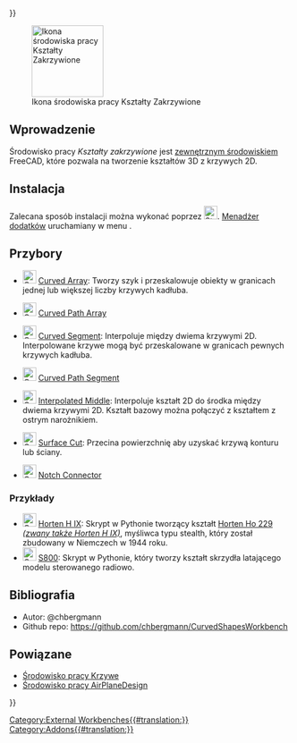 <languages/>
{{UnfinishedDocu{{#translation:}}}}

[[File:CurvedShapes_CurvedArray.svg|thumb|128px|Ikona środowiska pracy Kształty Zakrzywione]]

{{TOCright}}

<span id="Introduction"></span>
==Wprowadzenie==

Środowisko pracy ''Kształty zakrzywione'' jest [[External_workbenches/pl|zewnętrznym środowiskiem]] FreeCAD, które pozwala na tworzenie kształtów 3D z krzywych 2D. 

<span id="Installation"></span>
==Instalacja==

Zalecana sposób instalacji można wykonać poprzez [[Image:Std_AddonMgr.svg|24px|link=Std_AddonMgr/pl]]. [[Std_AddonMgr/pl|Menadżer dodatków]] uruchamiany w menu {{MenuCommand|Przybory → Menadżer dodatków}}.

<span id="Tools"></span>
==Przybory==

* [[Image:CurvedShapes_CurvedArray.svg|24px|link=CurvedShapes_CurvedArray]] [[CurvedShapes_CurvedArray/pl|Curved Array]]: Tworzy szyk i przeskalowuje obiekty w granicach jednej lub większej liczby krzywych kadłuba.

* [[Image:CurvedShapes_CurvedPathArray.svg|24px|link=CurvedShapes_CurvedPathArray]] [[CurvedShapes_CurvedPathArray/pl|Curved Path Array]]

* [[Image:CurvedShapes_CurvedSegment.svg|24px|link=CurvedShapes_CurvedSegment]] [[CurvedShapes_CurvedSegment/pl|Curved Segment]]: Interpoluje między dwiema krzywymi 2D. Interpolowane krzywe mogą być przeskalowane w granicach pewnych krzywych kadłuba.

* [[Image:CurvedShapes_CurvedPathSegment.svg|24px|link=CurvedShapes_CurvedPathSegment]] [[CurvedShapes_CurvedPathSegment/pl|Curved Path Segment]]

* [[Image:CurvedShapes_InterpolatedMiddle.svg|24px|link=CurvedShapes_InterpolatedMiddle]] [[CurvedShapes_InterpolatedMiddle/pl|Interpolated Middle]]: Interpoluje kształt 2D do środka między dwiema krzywymi 2D. Kształt bazowy można połączyć z kształtem z ostrym narożnikiem.

* [[Image:CurvedShapes_SurfaceCut.svg|24px|link=CurvedShapes_SurfaceCut]] [[CurvedShapes_SurfaceCut/pl|Surface Cut]]: Przecina powierzchnię aby uzyskać krzywą konturu lub ściany.

* [[Image:CurvedShapes_NotchConnector.svg|24px|link=CurvedShapes_NotchConnector]] [[CurvedShapes_CurvedPathSegment/pl|Notch Connector]]

<span id="Examples"></span>
===Przykłady===

* [[Image:CurvedShapes_HortenHIX.svg|24px|link=CurvedShapes_HortenHIX/pl]] [[CurvedShapes_HortenHIX/pl|Horten H IX]]: Skrypt w Pythonie tworzący kształt [https://en.wikipedia.org/wiki/Horten_Ho_229 Horten Ho 229 ''(zwany także Horten H IX)''], myśliwca typu stealth, który został zbudowany w Niemczech w 1944 roku.
* [[Image:CurvedShapes_FlyingWingS800.svg|24px|link=CurvedShapes_FlyingWingS800/pl]] [[CurvedShapes_FlyingWingS800/pl|S800]]: Skrypt w Pythonie, który tworzy kształt skrzydła latającego modelu sterowanego radiowo.

<span id="References"></span>
==Bibliografia==

* Autor: @chbergmann
* Github repo: https://github.com/chbergmann/CurvedShapesWorkbench

<span id="Related"></span>
==Powiązane==

* [[Curves_Workbench/pl|Środowisko pracy Krzywe]]
* [https://github.com/FredsFactory/FreeCAD_AirPlaneDesign Środowisko pracy AirPlaneDesign]


[[Category:External Workbenches{{#translation:}}]]
[[Category:Addons{{#translation:}}]]
{{Userdocnavi{{#translation:}}}}